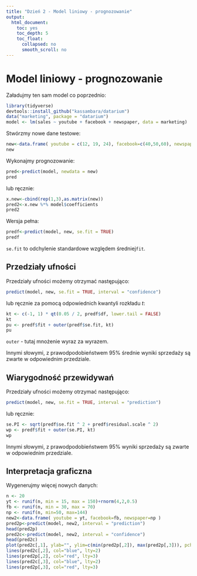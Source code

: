 ```yaml
---
title: "Dzień 2 - Model liniowy - prognozowanie"
output:
  html_document:
    toc: yes
    toc_depth: 5
    toc_float:
      collapsed: no
      smooth_scroll: no
---
```

<style type="text/css">
.title {
  display: none;
}

.table {
    width:70%;
}

#getting-started img {
  margin-right: 10px;
}

</style>



# Model liniowy - prognozowanie

Załadujmy ten sam model co poprzednio:

```r
library(tidyverse)
devtools::install_github("kassambara/datarium")
data("marketing", package = "datarium")
model <- lm(sales ~ youtube + facebook + newspaper, data = marketing)
``` 

Stwórzmy nowe dane testowe:
```r
new<-data.frame( youtube = c(12, 19, 24), facebook=c(40,50,60), newspaper=c(25,55,85) )
new
```

Wykonajmy prognozowanie:

```r
pred<-predict(model, newdata = new)
pred
```

lub ręcznie:
```r
x.new<-cbind(rep(1,3),as.matrix(new))
pred2<-x.new %*% model$coefficients
pred2
```

Wersja pełna:
```r
predf<-predict(model, new, se.fit = TRUE)
predf
```

`se.fit` to odchylenie standardowe względem średniej`fit`.

## Przedziały ufności

Przedziały ufności możemy otrzymać następująco:

```r
predict(model, new, se.fit = TRUE, interval = "confidence")
```

lub ręcznie za pomocą odpowiednich kwantyli rozkładu $t$:

```r
kt <- c(-1, 1) * qt(0.05 / 2, predf$df, lower.tail = FALSE)
kt
pu <- predf$fit + outer(predf$se.fit, kt)
pu
```

`outer` - tutaj mnożenie wyraz za wyrazem.

Innymi słowymi, z prawodpodobieństwem 95% średnie wyniki sprzedaży są zwarte w odpowiednim przedziale.

## Wiarygodność przewidywań

Przedziały ufności możemy otrzymać następująco:

```r
predict(model, new, se.fit = TRUE, interval = "prediction")
```

lub ręcznie:

```r
se.PI <- sqrt(predf$se.fit ^ 2 + predf$residual.scale ^ 2)
wp <- predf$fit + outer(se.PI, kt)
wp
```

Innymi słowymi, z prawodpodobieństwem 95% wyniki sprzedaży są zwarte w odpowiednim przedziale.

## Interpretacja graficzna

Wygenerujmy więcej nowych danych:

```r
n <- 20    
yt <- runif(n, min = 15, max = 150)+rnorm(4,2,0.5)
fb <- runif(n, min = 30, max = 70)
np <- runif(n, min=50, max=144)
new2<-data.frame( youtube = yt, facebook=fb, newspaper=np )
pred2p<-predict(model, new2, interval = "prediction")
head(pred2p)
pred2c<-predict(model, new2, interval = "confidence")
head(pred2c)
plot(pred2c[,1], ylab="", ylim=c(min(pred2p[,2]), max(pred2p[,3])), pch=20)
lines(pred2c[,2], col="blue", lty=2)
lines(pred2p[,2], col="red", lty=3)
lines(pred2c[,3], col="blue", lty=2)
lines(pred2p[,3], col="red", lty=3)
```
</div>

